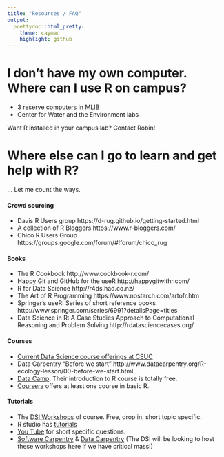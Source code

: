 ```yaml
---
title: "Resources / FAQ"
output:
  prettydoc::html_pretty:
    theme: cayman
    highlight: github
---
```


# I don't have my own computer. Where can I use R on campus?

* 3 reserve computers in MLIB 
* Center for Water and the Environment labs 


Want R installed in your campus lab? Contact Robin!


# Where else can I go to learn and get help with R?
... Let me count the ways. 

#### Crowd sourcing
* Davis R Users group https://d-rug.github.io/getting-started.html
* A collection of R Bloggers https://www.r-bloggers.com/
* Chico R Users Group https://groups.google.com/forum/#!forum/chico_rug 

#### Books
* The R Cookbook http://www.cookbook-r.com/
* Happy Git and GitHub for the useR http://happygitwithr.com/ 
* R for Data Science http://r4ds.had.co.nz/ 
* The Art of R Programming https://www.nostarch.com/artofr.htm 
* Springer's useR! Series of short reference books http://www.springer.com/series/6991?detailsPage=titles 
* Data Science in R: A Case Studies Approach to Computational Reasoning and Problem Solving http://rdatasciencecases.org/ 


#### Courses
* [Current Data Science course offerings at CSUC](courses.html)
* Data Carpentry "Before we start" http://www.datacarpentry.org/R-ecology-lesson/00-before-we-start.html
* [Data Camp](https://www.datacamp.com/courses/free-introduction-to-r). Their introduction to R course is totally free. 
* [Coursera](https://www.coursera.org/browse/data-science) offers at least one course in basic R. 


#### Tutorials

* The [DSI Workshops](index.html) of course. Free, drop in, short topic specific. 
* R studio has [tutorials](https://www.rstudio.com/online-learning/)
* [You Tube](https://www.youtube.com/results?search_query=Learn+R) for short specific questions. 
* [Software Carpentry](https://software-carpentry.org/) & [Data Carpentry](http://www.datacarpentry.org/) (The DSI will be looking to host these workshops here if we have critical mass!)
